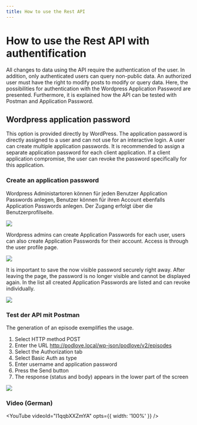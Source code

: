 ```yaml
---
title: How to use the Rest API
---
```



# How to use the Rest API with authentification

All changes to data using the API require the authentication of the user. In addition, only authenticated users can query non-public data. 
An authorized user must have the right to modify posts to modify or query data. Here, the possibilities for authentication with the Wordpress 
Application Password are presented. Furthermore, it is explained how the API can be tested with Postman and Application Password. 

## Wordpress application password

This option is provided directly by WordPress. The application password is directly assigned to a user and can not use for an
interactive login. A user can create multiple application passwords. It is recommended to assign a separate application password for each client 
application. If a client application compromise, the user can revoke the password specifically for this application.

### Create an application password

Wordpress Administartoren können für jeden Benutzer Application Passwords anlegen, Benutzer können für ihren Account ebenfalls Application Passwords
anlegen. Der Zugang erfolgt über die Benutzerprofilseite.

<img src="/assets/publisher/api-users.png" />

Wordpress admins can create Application Passwords for each user, users can also create Application Passwords for their account. Access is through 
the user profile page.

<img src="/assets/publisher/api-application-password-create.png" />

It is important to save the now visible password securely right away. After leaving the page, the password is no longer visible and 
cannot be displayed again. In the list all created Application Passwords are listed and can revoke individually.

<img src="/assets/publisher/api-application-password-list.png" />

### Test der API mit Postman

The generation of an episode exemplifies the usage.

1. Select HTTP method POST
2. Enter the URL http://podlove.local/wp-json/podlove/v2/episodes
3. Select the Authorization tab
4. Select Basic Auth as type
5. Enter username and application password
6. Press the Send button
7. The response (status and body) appears in the lower part of the screen

<img src="/assets/publisher/api-postman.png" />

### Video (German)

<YouTube videoId="I1qqbXXZmYA" opts={{ width: '100%' }} />
